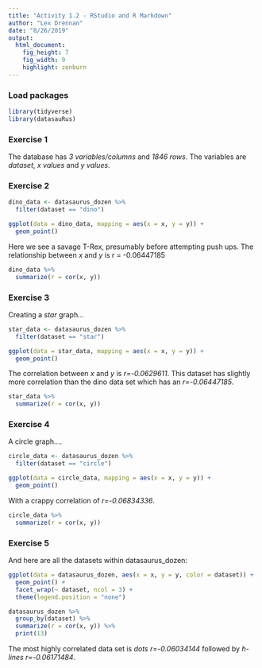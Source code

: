 ```yaml
---
title: "Activity 1.2 - RStudio and R Markdown"
author: "Lex Drennan"
date: "8/26/2019"
output: 
  html_document: 
    fig_height: 7
    fig_width: 9
    highlight: zenburn
---
```


### Load packages

```r
library(tidyverse) 
library(datasauRus)
```


### Exercise 1

The database has *3 variables/columns* and *1846 rows*. The variables are *dataset*, *x values* and *y values*. 

### Exercise 2

```r
dino_data <- datasaurus_dozen %>%
  filter(dataset == "dino")

ggplot(data = dino_data, mapping = aes(x = x, y = y)) +
  geom_point()
```

Here we see a savage T-Rex, presumably before attempting push ups. 
The relationship between *x* and *y* is r = -0.06447185

```r
dino_data %>%
  summarize(r = cor(x, y))
```

### Exercise 3
Creating a *star* graph...
```r
star_data <- datasaurus_dozen %>%
  filter(dataset == "star")

ggplot(data = star_data, mapping = aes(x = x, y = y)) +
  geom_point()
```

The correlation between *x* and *y* is *r=-0.0629611*. This dataset has slightly more correlation than the dino data set which has an *r=-0.06447185*.

```r
star_data %>%
  summarize(r = cor(x, y))
```

### Exercise 4
A circle graph....
```r
circle_data <- datasaurus_dozen %>%
  filter(dataset == "circle")

ggplot(data = circle_data, mapping = aes(x = x, y = y)) +
  geom_point()
```

With a crappy correlation of *r=-0.06834336*.

```r
circle_data %>%
  summarize(r = cor(x, y))
```

### Exercise 5

And here are all the datasets within datasaurus_dozen:

```r
ggplot(data = datasaurus_dozen, aes(x = x, y = y, color = dataset)) +
  geom_point() +
  facet_wrap(~ dataset, ncol = 3) +
  theme(legend.position = "none")
```


```r
datasaurus_dozen %>%
  group_by(dataset) %>%
  summarize(r = cor(x, y)) %>%
  print(13)
```

The most highly correlated data set is *dots r=-0.06034144* followed by *h-lines r=-0.06171484*. 